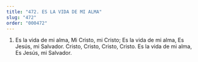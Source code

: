 ```yaml
---
title: "472. ES LA VIDA DE MI ALMA"
slug: "472"
order: "000472"
---
```

1. Es la vida de mi alma, Mi Cristo, mi Cristo; Es la vida de mi alma, Es Jesús, mi Salvador.
Cristo, Cristo, Cristo, Cristo.
Es la vida de mi alma, Es Jesús, mi Salvador.
